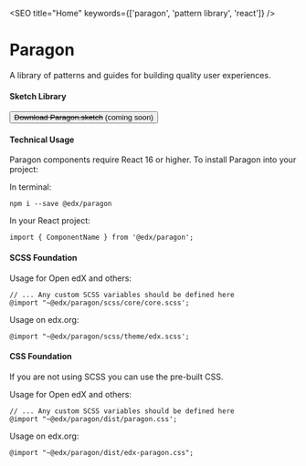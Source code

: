 
<SEO title="Home" keywords={['paragon', 'pattern library', 'react']} />

<div className="pgn-doc__module-flush pgn-doc_hero">
  <div className="pgn-doc__hero-bg" />
  <h1>Paragon</h1>
  <p className="lead">
    A library of patterns and guides for building quality user experiences.
  </p>
</div>

#### Sketch Library

<p>
  <Button className="btn-lg btn-primary"><s>Download Paragon.sketch</s> (coming soon)</Button>
</p>

#### Technical Usage

Paragon components require React 16 or higher. To install Paragon into your project:

In terminal:

```
npm i --save @edx/paragon
```

In your React project:

```
import { ComponentName } from '@edx/paragon';
```

#### SCSS Foundation

Usage for Open edX and others:

```
// ... Any custom SCSS variables should be defined here
@import "~@edx/paragon/scss/core/core.scss';
```

Usage on edx.org:

```
@import "~@edx/paragon/scss/theme/edx.scss';
```

#### CSS Foundation

If you are not using SCSS you can use the pre-built CSS.

Usage for Open edX and others:

```
// ... Any custom SCSS variables should be defined here
@import "~@edx/paragon/dist/paragon.css';
```

Usage on edx.org:

```
@import "~@edx/paragon/dist/edx-paragon.css";
```



